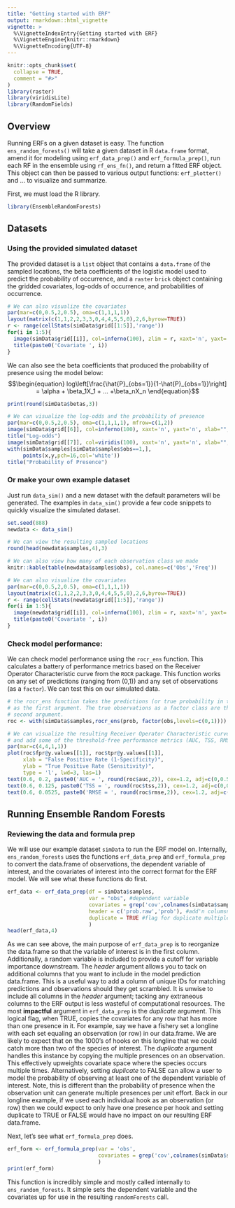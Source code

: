 ```yaml
---
title: "Getting started with ERF"
output: rmarkdown::html_vignette
vignette: >
  %\VignetteIndexEntry{Getting started with ERF}
  %\VignetteEngine{knitr::rmarkdown}
  %\VignetteEncoding{UTF-8}
---
```


```r
knitr::opts_chunk$set(
  collapse = TRUE,
  comment = "#>"
)
library(raster)
library(viridisLite)
library(RandomFields)
```

## Overview
Running ERFs on a given dataset is easy. The function `ens_random_forests()` will take a given dataset in R `data.frame` format, amend it for modeling using `erf_data_prep()` and `erf_formula_prep()`, run each RF in the ensemble using `rf_ens_fn()`, and return a fitted ERF object. This object can then be passed to various output functions: `erf_plotter()` and ... to visualize and summarize.

First, we must load the R library.
```r
library(EnsembleRandomForests)
```

## Datasets

### Using the provided simulated dataset
The provided dataset is a `list` object that contains a `data.frame` of the sampled locations, the beta coefficients of the logistic model used to predict the probability of occurrence, and a `raster` `brick` object containing the gridded covariates, log-odds of occurrence, and probabilities of occurrence. 

```r
# We can also visualize the covariates
par(mar=c(0,0.5,2,0.5), oma=c(1,1,1,1))
layout(matrix(c(1,1,2,2,3,3,0,4,4,5,5,0),2,6,byrow=TRUE))
r <- range(cellStats(simData$grid[[1:5]],'range'))
for(i in 1:5){
  image(simData$grid[[i]], col=inferno(100), zlim = r, xaxt='n', yaxt='n', xlab="", ylab="")
  title(paste0('Covariate ', i))
}
```

We can also see the beta coefficients that produced the probability of presence using the model below:
$$\begin{equation}
  log\left[\frac{\hat{P}_{obs=1}}{1-\hat{P}_{obs=1}}\right] = \alpha + \beta_1X_1 + ... +\beta_nX_n
\end{equation}$$
```r
print(round(simData$betas,3))

# We can visualize the log-odds and the probability of presence
par(mar=c(0,0.5,2,0.5), oma=c(1,1,1,1), mfrow=c(1,2))
image(simData$grid[[6]], col=inferno(100), xaxt='n', yaxt='n', xlab="", ylab="")
title("Log-odds")
image(simData$grid[[7]], col=viridis(100), xaxt='n', yaxt='n', xlab="", ylab="")
with(simData$samples[simData$samples$obs==1,],
     points(x,y,pch=16,col='white'))
title("Probability of Presence")
```

### Or make your own example dataset
Just run `data_sim()` and a new dataset with the default parameters will be generated. The examples in `data_sim()` provide a few code snippets to quickly visualize the simulated dataset. 
```r
set.seed(888)
newdata <- data_sim()

# We can view the resulting sampled locations
round(head(newdata$samples,4),3)

# We can also view how many of each observation class we made
knitr::kable(table(newdata$samples$obs), col.names=c('Obs','Freq'))
```

```r
# We can also visualize the covariates
par(mar=c(0,0.5,2,0.5), oma=c(1,1,1,1))
layout(matrix(c(1,1,2,2,3,3,0,4,4,5,5,0),2,6,byrow=TRUE))
r <- range(cellStats(newdata$grid[[1:5]],'range'))
for(i in 1:5){
  image(newdata$grid[[i]], col=inferno(100), zlim = r, xaxt='n', yaxt='n', xlab="", ylab="")
  title(paste0('Covariate ', i))
}
```

### Check model performance:
We can check model performance using the `rocr_ens` function. This calculates a battery of performance metrics based on the Receiver Operator Characteristic curve from the `ROCR` package. This function works on any set of predictions (ranging from (0,1)) and any set of observations (as a `factor`). We can test this on our simulated data. 
```r
# the rocr_ens function takes the predictions (or true probability in this case)
# as the first argument. The true observations as a factor class are the
# second argument. 
roc <- with(simData$samples,rocr_ens(prob, factor(obs,levels=c(0,1))))

# We can visualize the resulting Receiver Operator Characteristic curve
# and add some of the threshold-free performance metrics (AUC, TSS, RMSE)
par(mar=c(4,4,1,1))
plot(roc$fpr@y.values[[1]], roc$tpr@y.values[[1]],
     xlab = "False Positive Rate (1-Specificity)",
     ylab = "True Positive Rate (Sensitivity)",
     type = 'l', lwd=3, las=1)
text(0.6, 0.2, paste0('AUC = ', round(roc$auc,2)), cex=1.2, adj=c(0,0.5))
text(0.6, 0.125, paste0('TSS = ', round(roc$tss,2)), cex=1.2, adj=c(0,0.5))
text(0.6, 0.0525, paste0('RMSE = ', round(roc$rmse,2)), cex=1.2, adj=c(0,0.5))
```


## Running Ensemble Random Forests

### Reviewing the data and formula prep
We will use our example dataset `simData` to run the ERF model on. Internally, `ens_random_forests` uses the functions `erf_data_prep` and `erf_formula_prep` to convert the data.frame of observations, the dependent variable of interest, and the covariates of interest into the correct format for the ERF model. We will see what these functions do first.
```r
erf_data <- erf_data_prep(df = simData$samples, 
                          var = "obs", #dependent variable
                          covariates = grep('cov',colnames(simData$samples), value=T),
                          header = c('prob.raw','prob'), #add'n columsn to include
                          duplicate = TRUE #flag for duplicate multiple presences
                          )
head(erf_data,4)
```
As we can see above, the main purpose of `erf_data_prep` is to reorganize the data.frame so that the variable of interest is in the first column. Additionally, a random variable is included to provide a cutoff for variable importance downstream. The *header* argument allows you to tack on additional columns that you want to include in the model prediction data.frame. This is a useful way to add a column of unique IDs for matching predictions and observations should they get scrambled. It is unwise to include all columns in the *header* argument; tacking any extraneous columns to the ERF output is less wasteful of computational resources. The most **impactful** argument in `erf_data_prep` is the *duplicate* argument. This logical flag, when TRUE, copies the covariates for any row that has more than one presence in it. For example, say we have a fishery set a longline with each set equaling an observation (or row) in our data.frame. We are likely to expect that on the 1000's of hooks on this longline that we could catch more than two of the species of interest. The *duplicate* argument handles this instance by copying the multiple presences on an observation. This effectively upweights covariate space where the species occurs multiple times. Alternatively, setting *duplicate* to FALSE can allow a user to model the probability of observing at least one of the dependent variable of interest. Note, this is different than the probability of presence when the observation unit can generate multiple presences per unit effort. Back in our longline example, if we used each individual hook as an observation (or row) then we could expect to only have one presence per hook and setting duplicate to TRUE or FALSE would have no impact on our resulting ERF data.frame. 

Next, let's see what `erf_formula_prep` does.
```r
erf_form <- erf_formula_prep(var = 'obs',
                             covariates = grep('cov',colnames(simData$samples), value=T)
                             )
print(erf_form)
```
This function is incredibly simple and mostly called internally to `ens_random_forests`. It simple sets the dependent variable and the covariates up for use in the resulting `randomForests` call. 

